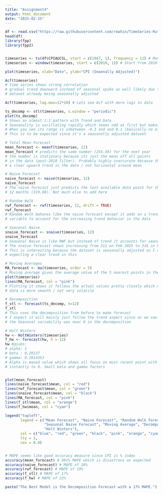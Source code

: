---
title: "Assignment4"
output: html_document
date: "2025-02-25"
---

```{r}
df <- read.csv("https://raw.githubusercontent.com/rmahin/TimeSeries-Rutgers/main/Assignment%203/CPIAUCSL.csv", header=TRUE)
head(df)
library(fpp)
library(fpp2)


timeseries <- ts(df$CPIAUCSL, start = c(1947, 1), frequency = 12) # Monthly periodicity
timeseries <- window(timeseries, start = c(2010, 1)) # Start from 2010 and on

plot(timeseries, xlab="Date", ylab="CPI (Seaonally Adjusted)")

Acf(timeseries) 
# time series shows strong correlation
# gradual trend downward instead of seasonal spike as well likely due to the 
# dataset already being seasonally adjusted

Acf(timeseries, lag.max=12*10) # Lets see Acf with more lags in data

ts_decomp <- stl(timeseries, s.window = "periodic")
plot(ts_decomp)
# Shows an almost 1:1 pattern with Trend and Data
# Seasonality is oscillating rapidly which seems odd at first but makes sense
# When you see its range is inbetween -0.3 and and 0.1 (basically no effect)
# This is to be expected since it's a seasonally adjusted dataset

# Total Mean Forecast
mean_forecast <- meanf(timeseries, 12) 
mean_forecast # predicts the same number (254.49) for the next year
# the number is stationary because its just the mean off all points 
# in the data (post-2010 filter). Probably highly inaccurate because there is
# a clear upward trend in the data / not horizontal around mean

# Naive Forecast
naive_forecast <- naive(timeseries, 12)
naive_forecast
# The naive forecast just predicts the last available data point for the next
# 12 months (319.08). Not much else to add here

# Random Walk
rwf_forecast <- rwf(timeseries, 12, drift = TRUE)
rwf_forecast
# Random Walk behaves like the naive forecast except it adds on a trend
# variable to account for the increasing trend behavior in the data

# Seasonal Naive 
snaive_forecast <- snaive(timeseries, 12)
snaive_forecast
# Seasonal Naive is like RWF but instead of trend it accounts for seasonality
# The snaive forecast shows increasing from 311 on Feb 2025 to 316 in Nov 2025
# This is interesting because the dataset is seasonally adjusted so I wasn't 
# expecting a clear trend in this

# Moving Averages
MA_forecast <- ma(timeseries, order = 5)
# Moving average gives the average value of the 5 nearest points in the timeseries
plot(timeseries)
lines(MA_forecast, col = "pink")
# Plotting it shows it follows the actual values pretty closely which means the 
# data is more smooth / not very volatile

# Decomposition
f_stl <- forecast(ts_decomp, h=12)
f_stl
# This uses the decomposition from before to make forecast
# I expect it will mainly just follow the trend aspect since as we saw before
# the Seasonal variability was near 0 in the decomposition

# Holt Winters
hw <- HoltWinters(timeseries)
f_hw <- forecast(hw, h = 12)
hw #gives:
# alpha: 1
# beta : 0.20137
# gamma: 0.2014353
# Alpha is maxed value which shows all focus on most recent point with it decaying
# instantly to 0. Small beta and gamma factors


plot(mean_forecast)
lines(naive_forecast$mean, col = "red")
lines(rwf_forecast$mean, col = "green")
lines(snaive_forecast$mean, col = "black")
lines(MA_forecast, col = "pink")
lines(f_stl$mean, col = "orange")
lines(f_hw$mean, col = "cyan")

legend("topleft", 
       legend = c("Mean Forecast", "Naive Forecast", "Random Walk Forecast", 
                  "Seasonal Naive Forecast", "Moving Average", "Decomposition",
                  "Holt Winters"), 
       col = c("blue", "red", "green", "black", "pink", "orange", "cyan"), 
       lty = 1, 
       cex = 0.8)


# MAPE seems like good accuracy measure since CPI is % index
accuracy(mean_forecast) # 891% MAPE which is disastrous as expected
accuracy(naive_forecast) # MAPE of 26%
accuracy(rwf_forecast) # MAPE of 19%
accuracy(f_stl) # MAPE of 17%
accuracy(f_hw) # MAPE of 22%

paste("The Best Model is the Decomposition Forecast with a 17% MAPE.")
```

